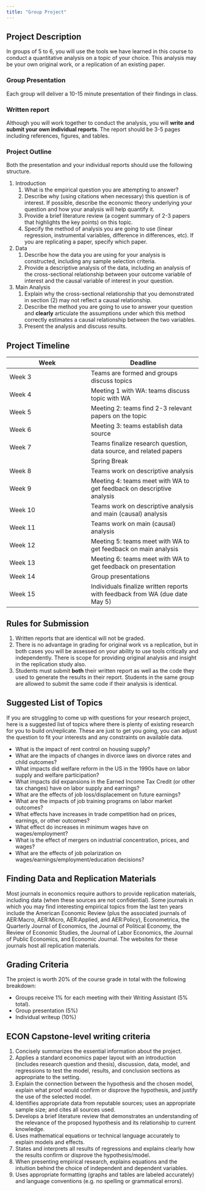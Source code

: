 ```yaml
---
title: "Group Project"
---
```


## Project Description

In groups of 5 to 6, you will use the tools we have learned in this course to conduct a quantitative analysis on a topic of your choice. This analysis may be your own original work, or a replication of an existing paper.

### Group Presentation

Each group will deliver a 10-15 minute presentation of their findings in class.

### Written report

Although you will work together to conduct the analysis, you will **write and submit your own individual reports**. The report should be 3-5 pages including references, figures, and tables. 

### Project Outline

Both the presentation and your individual reports should use the following structure.

1. Introduction
   1. What is the empirical question you are attempting to answer?
   2. Describe why (using citations when necessary) this question is of interest. If possible, describe the economic theory underlying your question and how your analysis will help quantify it.
   3. Provide a brief literature review (a cogent summary of 2-3 papers that highlights the key points) on this topic.
   4. Specify the method of analysis you are going to use (linear regression, instrumental variables, difference in differences, etc). If you are replicating a paper, specify which paper.
2. Data
   1. Describe how the data you are using for your analysis is constructed, including any sample selection criteria.
   2. Provide a descriptive analysis of the data, including an analysis of the cross-sectional relationship between your outcome variable of interest and the causal variable of interest in your question.
3. Main Analysis
   1. Explain why the cross-sectional relationship that you demonstrated in section (2) may not reflect a causal relationship.
   2. Describe the method you are going to use to answer your question and **clearly** articulate the assumptions under which this method correctly estimates a causal relationship between the two variables.
   3. Present the analysis and discuss results.

## Project Timeline

| Week | Deadline |
| ------ | -------- |
| Week 3 | Teams are formed and groups discuss topics |
| Week 4 | Meeting 1 with WA: teams discuss topic with WA | 
| Week 5 | Meeting 2: teams find 2-3 relevant papers on the topic |
| Week 6 | Meeting 3: teams establish data source |
| Week 7 | Teams finalize research question, data source, and related papers |
|        | Spring Break |
| Week 8 | Teams work on descriptive analysis |
| Week 9 | Meeting 4: teams meet with WA to get feedback on descriptive analysis |
| Week 10 | Teams work on descriptive analysis and main (causal) analysis |
| Week 11 | Teams work on main (causal) analysis |
| Week 12 | Meeting 5: teams meet with WA to get feedback on main analysis |
| Week 13 | Meeting 6: teams meet with WA to get feedback on presentation |
| Week 14 | Group presentations |
| Week 15 | Individuals finalize written reports with feedback from WA (due date May 5) |


## Rules for Submission

1. Written reports that are identical will not be graded.
2. There is no advantage in grading for original work vs a replication, but in both cases you will be assessed on your ability to use tools critically and independently. There is scope for providing original analysis and insight in the replication study also. 
3. Students must submit **both** their written report as well as the code they used to generate the results in their report. Students in the same group are allowed to submit the same code if their analysis is identical.

## Suggested List of Topics

If you are struggling to come up with questions for your research project, here is a suggested list of topics where there is plenty of existing research for you to build on/replicate. These are just to get you going, you can adjust the question to fit your interests and any constraints on available data.

- What is the impact of rent control on housing supply?
- What are the impacts of changes in divorce laws on divorce rates and child outcomes?
- What impacts did welfare reform in the US in the 1990s have on labor supply and welfare participation?
- What impacts did expansions in the Earned Income Tax Credit (or other tax changes) have on labor supply and earnings?
- What are the effects of job loss/displacement on future earnings?
- What are the impacts of job training programs on labor market outcomes?
- What effects have increases in trade competition had on prices, earnings, or other outcomes?
- What effect do increases in minimum wages have on wages/employment?
- What is the effect of mergers on industrial concentration, prices, and wages?
- What are the effects of job polarization on wages/earnings/employment/education decisions?

## Finding Data and Replication Materials

Most journals in economics require authors to provide replication materials, including data (when these sources are not confidential). Some journals in which you may find interesting empirical topics from the last ten years include the American Economic Review (plus the associated journals of AER:Macro, AER:Micro, AER:Applied, and AER:Policy), Econometrica, the Quarterly Journal of Economics, the Journal of Political Economy, the Review of Economic Studies, the Journal of Labor Economics, the Journal of Public Economics, and Economic Journal. The websites for these journals host all replication materials. 

## Grading Criteria

The project is worth 20% of the course grade in total with the following breakdown:

- Groups receive 1% for each meeting with their Writing Assistant (5% total).
- Group presentation (5%)
- Individual writeup (10%)

## ECON Capstone-level writing criteria

1. Concisely summarizes the essential information about the project.
2. Applies a standard economics paper layout with an introduction (includes research question and thesis), discussion, data, model, and regressions to test the model, results, and conclusion sections as appropriate to the setting.
3. Explain the connection between the hypothesis and the chosen model, explain what proof would confirm or disprove the hypothesis, and justify the use of the selected model.
4. Identifies appropriate data from reputable sources; uses an appropriate sample size; and cites all sources used.
5. Develops a brief literature review that demonstrates an understanding of the relevance of the proposed hypothesis and its relationship to current knowledge.
6. Uses mathematical equations or technical language accurately to explain models and effects.
7. States and interprets all results of regressions and explains clearly how the results confirm or disprove the hypothesis/model. 
8. When presenting empirical research, explains equations and the intuition behind the choice of independent and dependent variables.
9. Uses appropriate formatting (graphs and tables are labeled accurately) and language conventions (e.g. no spelling or grammatical errors).